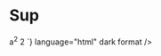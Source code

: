 
<Meta title="Atoms/Inline Text/Sup" />

# Sup

<Unstyled>
   a<sup>2</sup>
  <Source
    code={`
       a<sup>2</sup>
    `}
    language="html"
    dark
    format
  />
</Unstyled>